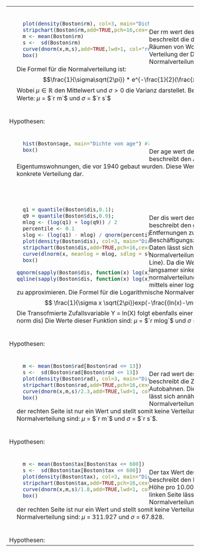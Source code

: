 <!-- Boston$rm -->
<table>
<tr><td>
<div style="padding: 20px">
<div style="float:left; position:relative; width:50%">
```r
  plot(density(Boston$rm), col=3, main="Dichte von rm") # normal
  stripchart(Boston$rm,add=TRUE,pch=16,cex=.03,at=-0.00013,method="stack",col=8)
  m <- mean(Boston$rm)
  s <-  sd(Boston$rm)
  curve(dnorm(x,m,s),add=TRUE,lwd=1, col="red")
  box() 
```
</div>
<div style="margin-top: 5%">
Der rm wert des Datensatzes boston beschreibt die durchschnittliche Nummer an Räumen von Wohnungen in Boston. Die Verteilung der Daten lässt sich gut mit einer Normalverteilung (siehe rote line) darstellen.
Die Formel für die Normalverteilung ist: $$\frac{1}{\sigma\sqrt{2\pi}} * e^{-\frac{1}{2}(\frac{x-\mu}{\sigma})^2}$$
Wobei $\mu \in \mathbb{R}$ den Mittelwert und $\sigma > 0$ die Varianz darstellet.
Bei dieser Verteilung sind die Werte: $\mu$ = $`r m`$ und $\sigma$ = $`r s`$
</div>
</div>
</td></tr>
<tr><td>Hypothesen:</td></tr>
<tr><td>
<!-- Boston$age -->
<div style="padding: 20px">
<div style="float:left; position:relative; width:50%">
```r
  hist(Boston$age, main="Dichte von age") #log normal
  box() 
```
</div>
<div style="margin-top: 5%">
Der age wert des Datensatzes Boston beschreibt den Anteil der Eigentumswohnungen, die vor 1940 gebaut wurden. Diese Werte stellen stellen keine konkrete Verteilung dar.
</div>
</div>
</td></tr>
<tr><td>
<!-- Boston$dis -->
<div style="padding: 20px">
<div style="float:left; position:relative; width:50%">
```r
  q1 = quantile(Boston$dis,0.1);
  q9 = quantile(Boston$dis,0.9);
  mlog <- (log(q1) + log(q9)) / 2
  percentile <- 0.1
  slog <- (log(q1) - mlog) / qnorm(percentile)
  plot(density(Boston$dis), col=3, main="Dichte von dis") #f verteilung
  stripchart(Boston$dis,add=TRUE,pch=16,cex=.03,at=-0.00013,method="stack",col=8)
  curve(dlnorm(x, meanlog = mlog, sdlog = slog, log = FALSE),add=TRUE,lwd=1, col="red")
  box() 
```
``` r
qqnorm(sapply(Boston$dis, function(x) log(x)), main="qq norm dis")
qqline(sapply(Boston$dis, function(x) log(x)), col = "red", lwd = 2)
```
</div>
<div style="margin-top: 5%">
Der dis wert des Datensatzes Boston beschreibt den gewichteten Mittelwert der Entfernungen zu den fünf Bostoner Beschäftigungszentren. Die Verteilung der Daten lässt sich gut mit einer logarithmischen Normalverteilung beschreiben (siehe rote Line). Da die Werte auf der rechten Seite langsamer sinken als bei einer normalverteilung wird versucht die Kurve mittels einer logarithmischen Normalverteilung zu approximieren. Die Formel für die Logarithmische Normalverteilungist: $$ \frac{1}{\sigma x \sqrt{2\pi}}exp(-\frac{(ln(x)-\mu)^2}{2\sigma^2})  $$
Die Transofmierte Zufallsvariable Y = ln(X) folgt ebenfalls einer Normalverteilung. (siehe qq norm dis)
Die Werte dieser Funktion sind: $\mu$ = $`r mlog`$ und $\sigma$ = $`r slog`$

</tr></td>
<tr><td>Hypothesen:</td></tr>
<tr><td>
<!-- Boston$rad -->
<div style="padding: 20px">
<div style="float:left; position:relative; width:50%">
```r
  m <- mean(Boston$rad[Boston$rad <= 13])
  s <-  sd(Boston$rad[Boston$rad <= 13])
  plot(density(Boston$rad), col=3, main="Dichte von rad") #f verteilung
  stripchart(Boston$rad,add=TRUE,pch=16,cex=.03,at=-0.00013,method="stack",col=8)
  curve(dnorm(x,m,s)/2.3,add=TRUE,lwd=1, col="red", to = 13)
  box() 
```
</div>
<div style="margin-top: 5%">
Der rad wert des Datensatzes Boston beschreibt die Zugänglichkeit zu radialen Autobahnen. Die Kurve auf der linken Seite lässt sich annähernd mit einer Normalverteilung beschreiben. Die Kurve auf der rechten Seite ist nur ein Wert und stellt somit keine Verteilung dar. Die Werte der Normalverteilung sind: $\mu$ = $`r m`$ und $\sigma$ = $`r s`$.
</div>
</div>
</td></tr>
<tr><td>Hypothesen:</td></tr>
<tr><td>
<!-- Boston$tax -->
<div style="padding: 20px">
<div style="float:left; position:relative; width:50%">
```r
  m <- mean(Boston$tax[Boston$tax <= 600])
  s <-  sd(Boston$tax[Boston$tax <= 600])
  plot(density(Boston$tax), col=3, main="Dichte von tax") #f verteilung
  stripchart(Boston$tax,add=TRUE,pch=16,cex=.03,at=-0.00013,method="stack",col=8)
  curve(dnorm(x,m,s)/1.8,add=TRUE,lwd=1, col="red", to = 600)
  box() 
```
</div>
<div style="margin-top: 5%">
Der tax Wert des Datensatzes Boston beschreibt den Immobiliensteuersatz in voller Höhe pro 10.000 USD.  Die Kurve auf der linken Seite lässt sich annähernd mit einer Normalverteilung beschreiben. Die Kurve auf der rechten Seite ist nur ein Wert und stellt somit keine Verteilung dar. Die Werte der Normalverteilung sind: $\mu$ = 311.927 und $\sigma$ = 67.828.
</div>
</div>
</td></tr>
<tr><td>Hypothesen:</td></tr>
</table>
